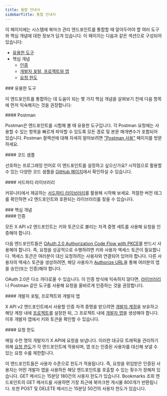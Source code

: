 ```yaml
---
title: 통합 안내서
sidebarTitle: 통합 안내서
---
```



이 페이지에는 시스템에 북마크 관리 엔드포인트를 통합할 때 알아두어야 할 여러 도구와 핵심 개념에 대한 정보가 담겨 있습니다. 이 페이지는 다음과 같은 섹션으로 구성되어 있습니다:

- [유용한 도구](/ko/x-api/users/blocks/integrate#helpful-tools)
- 핵심 개념
  - [인증](/ko/x-api/users/blocks/integrate#authentication)
  - [개발자 포털, 프로젝트와 앱](/ko/x-api/users/blocks/integrate#developer-portal-projects-and-developer-apps)
  - [요청 한도](/ko/x-api/users/blocks/integrate#rate-limits)

<div id="helpful-tools">
  ### 유용한 도구
</div>

이 엔드포인트를 통합하는 데 도움이 되는 몇 가지 핵심 개념을 살펴보기 전에 다음 항목에 먼저 익숙해지는 것을 권장합니다:

<div id="postman">
  #### Postman
</div>

Postman은 엔드포인트를 시험해 볼 때 유용한 도구입니다. 각 Postman 요청에는 사용할 수 있는 항목을 빠르게 파악할 수 있도록 모든 경로 및 본문 매개변수가 포함되어 있습니다. Postman 컬렉션에 대해 자세히 알아보려면 ["Postman 사용"](/ko/tutorials/postman-getting-started) 페이지를 방문하세요. 

<div id="code-samples">
  #### 코드 샘플
</div>

선호하는 프로그래밍 언어로 이 엔드포인트를 설정하고 싶으신가요? 시작점으로 활용할 수 있는 다양한 코드 샘플을 [GitHub 페이지](https://github.com/xdevplatform/Twitter-API-v2-sample-code)에서 확인하실 수 있습니다.

<div id="third-party-libraries">
  #### 서드파티 라이브러리
</div>

커뮤니티에서 제공하는 [서드파티 라이브러리](/ko/x-api/tools-and-libraries/overview)를 활용해 시작해 보세요. 적절한 버전 태그를 확인하면 v2 엔드포인트와 호환되는 라이브러리를 찾을 수 있습니다.

<div id="key-concepts">
  ### 핵심 개념
</div>

<div id="authentication">
  #### 인증
</div>

모든 X API v2 엔드포인트는 키와 토큰으로 불리는 자격 증명 세트를 사용해 요청을 인증해야 합니다.

다음 엔드포인트들은 [OAuth 2.0 Authorization Code Flow with PKCE](/ko/resources/fundamentals/authentication/oauth-2-0/authorization-code)를 반드시 사용해야 합니다. 즉, 요청을 성공적으로 수행하려면 키와 사용자 액세스 토큰이 필요합니다. 액세스 토큰은 여러분이 대신 요청하려는 사용자와 연결되어 있어야 합니다. 다른 사용자의 액세스 토큰을 생성하려면, 해당 사용자가 [Authorize URL](/ko/resources/fundamentals/authentication#authorize-url)을 통해 여러분의 앱을 승인(또는 인증)해야 합니다.

OAuth 2.0은 다소 까다로울 수 있습니다. 이 인증 방식에 익숙하지 않다면, [라이브러리](/ko/x-api/tools-and-libraries/overview)나 Postman 같은 도구를 사용해 요청을 올바르게 인증하는 것을 권장합니다.

<div id="developer-portal-projects-and-developer-apps">
  #### 개발자 포털, 프로젝트와 개발자 앱
</div>

X API v2 엔드포인트에서 사용할 인증 자격 증명을 받으려면 [개발자 계정](/ko/resources/fundamentals/developer-portal)을 보유하고 해당 계정 내에 [프로젝트](/ko/resources/fundamentals/projects)를 설정한 뒤, 그 프로젝트 내에 [개발자 앱](/ko/resources/fundamentals/developer-apps)을 생성해야 합니다. 이후 개발자 앱에서 키와 토큰을 확인할 수 있습니다. 

<div id="rate-limits">
  #### 요청 한도
</div>

매일 수천 명의 개발자가 X API에 요청을 보냅니다. 이러한 대규모 트래픽을 관리하기 위해 [요청 한도](/ko/resources/fundamentals/rate-limits)가 각 엔드포인트에 적용되며, 앱 또는 인증된 사용자를 대신해 보낼 수 있는 요청 수를 제한합니다.

이 엔드포인트들은 사용자 수준으로 한도가 적용됩니다. 즉, 요청을 위임받은 인증된 사용자는 어떤 개발자 앱을 사용하든 해당 엔드포인트를 호출할 수 있는 횟수가 정해져 있습니다. GET 메서드는 15분당 180건의 사용자 한도가 있습니다. Bookmarks 조회 엔드포인트의 GET 메서드를 사용하면 가장 최근에 북마크한 게시물 800개가 반환됩니다. 또한 POST 및 DELETE 메서드는 15분당 50건의 사용자 한도가 있습니다. 